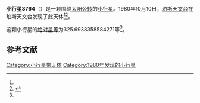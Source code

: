 {{Infobox planet
| bgcolour = #FFFFC0
| name = 3764 Holmesacourt
| symbol = 
| image = 
| caption = 
| discovery = yes
| discovery_ref = 
| discoverer = [[珀斯天文台|珀斯天文台]]
| discovery_site = [[珀斯天文台|珀斯天文台]] 
| discovered = 1980年10月10日
| designations = yes
| mp_name = 
| named_after = 
| alt_names = 1980 TL15/ 1958 DA1 / 1958 DE / 1975 EJ3 / 1980 XC
| mp_category = [[主带小行星|主带小行星]]
| orbit_ref = <ref name="a">[http://ssd.jpl.nasa.gov/sbdb.cgi?sstr=3764 3764 Holmesacourt] {{Wayback|url=http://ssd.jpl.nasa.gov/sbdb.cgi?sstr=3764 |date=20210813235238 }}，小行星數據庫瀏覽器（JPL Small-Body Database Browser）－[[美国国家航空航天局|美国国家航空航天局]]喷气推进实验室</ref>
| epoch = 2456400.5 (2013年4月18日更新)
| aphelion = {{convert|2.452378773640188|AU|km|3|abbr=on|lk=out}}
| perihelion = {{convert|2.047637421843122|AU|km|3|abbr=on}}
| semimajor = {{convert|2.250008097741655|AU|km|3|abbr=on}}
| eccentricity = 0.089942199
| period = 1232.748687 [[日|日]]<br />3.38[[儒略年|儒略年]]
| avg_speed = 
| inclination = 4.87611051783603
| asc_node = 146.1435918224887
| mean_anomaly = 
| arg_peri = 325.6938358584271
| satellites = 
| physical_characteristics = yes
| dimensions = 
| mass = 
| density = 
| surface_grav = 
| escape_velocity = 
| sidereal_day = 
| axial_tilt = 
| pole_ecliptic_lat = 
| pole_ecliptic_lon = 
| albedo = 
| temperatures= 
| temp_name1 = 
| mean_temp_1 = 
| max_temp_1 = 
| temp_name2 = 
| max_temp_2 = 
| spectral_type = 
| abs_magnitude = 325.6938358584271
}}

'''小行星3764'''（{{lang-en|3764 Holmesacourt}}）是一颗围绕[[太阳|太阳]][[公转|公转]]的[[小行星|小行星]]。1980年10月10日，[[珀斯天文台|珀斯天文台]]在珀斯天文台发现了此天体<ref name="a" /><ref>{{cite news|title=小行星列表|url=http://cfa-www.harvard.edu/iau/lists/NumberedMPs.txt|accessdate=2013-07-08|newspaper=哈佛大学|archive-date=2008-05-17|archive-url=https://web.archive.org/web/20080517010638/http://cfa-www.harvard.edu/iau/lists/NumberedMPs.txt|dead-url=no}}</ref>。

这颗小行星的[[绝对星等|绝对星等]]为325.6938358584271等<ref name="a" />。

==参考文献==
{{reflist}}
{{Minor Planet Number|[[小行星3763|小行星3763]]|[[小行星3765|小行星3765]]}}

{{小天体}}

[[Category:小行星带天体|Category:小行星带天体]]
[[Category:1980年发现的小行星|Category:1980年发现的小行星]]

{{asteroid-stub}}